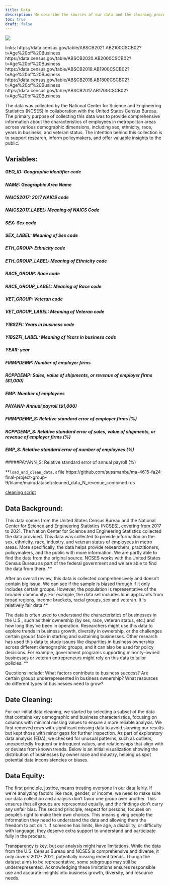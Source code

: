 ```yaml
---
title: Data
description: We describe the sources of our data and the cleaning process.
toc: true
draft: false
---
```


![](images/data-import-cheatsheet-thumbs.png)


links: 
https://data.census.gov/table/ABSCB2021.AB2100CSCB02?t=Age%20of%20Business
https://data.census.gov/table/ABSCB2020.AB2000CSCB02?t=Age%20of%20Business
https://data.census.gov/table/ABSCB2019.AB1900CSCB02?t=Age%20of%20Business
https://data.census.gov/table/ABSCB2018.AB1800CSCB02?t=Age%20of%20Business
https://data.census.gov/table/ABSCB2017.AB1700CSCB02?t=Age%20of%20Business

The data was collected by the National Center for Science and Engineering Statistics (NCSES) in collaboration with the United States Census Bureau. The primary purpose of collecting this data was to provide comprehensive information about the characteristics of employees in metropolitan areas across various demographic dimensions, including sex, ethnicity, race, years in business, and veteran status. The intention behind this collection is to support research, inform policymakers, and offer valuable insights to the public.

## Variables:

##### GEO_ID: Geographic identifier code
##### NAME: Geographic Area Name
##### NAICS2017: 2017 NAICS code
##### NAICS2017_LABEL: Meaning of NAICS Code
##### SEX: Sex code
##### SEX_LABEL: Meaning of Sex code
##### ETH_GROUP: Ethnicity code
##### ETH_GROUP_LABEL: Meaning of Ethnicity code
##### RACE_GROUP: Race code
##### RACE_GROUP_LABEL: Meaning of Race code
##### VET_GROUP: Veteran code
##### VET_GROUP_LABEL: Meaning of Veteran code
##### YIBSZFI: Years in business code
##### YIBSZFI_LABEL: Meaning of Years in business code
##### YEAR: year
##### FIRMPDEMP: Number of employer firms
##### RCPPDEMP: Sales, value of shipments, or revenue of employer firms ($1,000)
##### EMP: Number of employees
##### PAYANN: Annual payroll ($1,000)
##### FIRMPDEMP_S: Relative standard error of employer firms (%)
##### RCPPDEMP_S: Relative standard error of sales, value of shipments, or revenue of employer firms (%)
##### EMP_S: Relative standard error of number of employees (%)
#####PAYANN_S: Relative standard error of annual payroll (%)

**`load_and_clean_data.R` file
https://github.com/sussmanbu/ma-4615-fa24-final-project-group-9/blame/main/dataset/cleaned_data_N_revenue_combined.rds

[cleaning script](/scripts/load_and_clean_data.R)

## Data Background: 

This data comes from the United States Census Bureau and the National Center for Science and Engineering Statistics (NCSES), covering from 2017 to 2021. The Nation Center for Science and Engineering Statistics collected the data provided. This data was collected to provide information on the sex, ethnicity, race, industry, and veteran status of employees in metro areas. More specifically, the data helps provide researchers, practitioners, policymakers, and the public with more information. We are partly 
able to find the data from the original source. NCSES works with the United States Census Bureau as part of the federal government and we are able to find the 
data from there. **

After an overall review, this data is collected comprehensively and doesn't contain big issue. We can see if the sample is biased through if it only includes 
certain groups. However, the population is representative of the broader community. For example, the data set includes loan applicants from broad regions, income 
brackets, racial groups, sex and veteran. It is relatively fair data.**

The data is often used to understand the characteristics of businesses in the U.S., such as their ownership (by sex, race, veteran status, etc.) and how long 
they’ve been in operation. Researchers might use this data to explore trends in business growth, diversity in ownership, or the challenges certain groups face in 
starting and sustaining businesses. Other research has used this data to study issues like disparities in business ownership across different demographic groups, 
and it can also be used for policy decisions. For example, government programs supporting minority-owned businesses or veteran entrepreneurs might rely on this 
data to tailor policies. **

Questions include: 
What factors contribute to business success? 
Are certain groups underrepresented in business ownership? 
What resources do different types of businesses need to grow?

## Date Cleaning: 

For our initial data cleaning, we started by selecting a subset of the data that contains key demographic and business characteristics, 
focusing on columns with minimal missing values to ensure a more reliable analysis. We first removed rows with significant missing data
to avoid skewing our results but kept those with minor gaps for further inspection. As part of exploratory data analysis (EDA), we 
checked for unusual patterns, such as outliers, unexpectedly frequent or infrequent values, and relationships that align with or deviate
from known trends. Below is an initial visualization showing the distribution of businesses by owner race and industry, helping us spot 
potential data inconsistencies or biases.

## Data Equity:

The first principle, justice, means treating everyone in our data fairly. If we're analyzing factors like race, gender, or income, we need to make sure our data 
collection and analysis don’t favor one group over another. This ensures that all groups are represented equally, and the findings don’t carry any unfair bias. The 
second principle, respect for persons, focuses on people’s right to make their own choices. This means giving people the information they need to understand the 
data and allowing them the freedom to act on it. If someone has limits, like age, a disability, or difficulty with language, they deserve extra support to 
understand and participate fully in the process.

Transparency is key, but our analysis might have limitations. While the data from the U.S. Census Bureau and NCSES is comprehensive and diverse, it only covers 2017-
2021, potentially missing recent trends. Though the dataset aims to be representative, some subgroups may still be underrepresented. Acknowledging these limitations 
ensures responsible use and accurate insights into business growth, diversity, and resource needs.